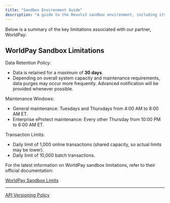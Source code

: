 ---
title: "Sandbox Environment Guide"
description: "A guide to the Revolv3 sandbox environment, including its limitations, maintenance schedule, and how to use it for effective testing."
---

Below is a summary of the key limitations associated with our partner, WorldPay:## WorldPay Sandbox Limitations
Data Retention Policy:

* Data is retained for a maximum of **30 days**.
* Depending on overall system capacity and maintenance requirements, data purges may occur more frequently. Advanced notification will be provided whenever possible.

Maintenance Windows:

* General maintenance: Tuesdays and Thursdays from 4:00 AM to 8:00 AM ET.
* Enterprise eProtect maintenance: Every other Thursday from 10:00 PM to 6:00 AM ET.

Transaction Limits:

* Daily limit of 1,000 online transactions (shared capacity, so actual limits may be lower).
* Daily limit of 10,000 batch transactions.

For the latest information on WorldPay sandbox limitations, refer to their official documentation:

[WorldPay Sandbox Limits](http://support.worldpay.com/support/CNP-API/content/preliveenvlimits.htm)

***

[API Versioning Policy](/docs/api-versioning-policy)
